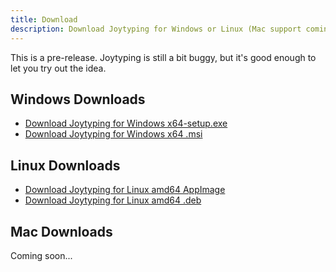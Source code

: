 ```yaml
---
title: Download
description: Download Joytyping for Windows or Linux (Mac support coming soon)
---
```


This is a pre-release. Joytyping is still a bit buggy, but it's good enough to let you try out the idea.

## Windows Downloads

- [Download Joytyping for Windows x64-setup.exe](/guides/getting-started?dv=v0.0.0%2Fjoytyping_0.0.0_x64-setup.exe)
- [Download Joytyping for Windows x64 .msi](/guides/getting-started?dv=v0.0.0%2Fjoytyping_0.0.0_x64_en-US.msi)

## Linux Downloads

- [Download Joytyping for Linux amd64 AppImage](/guides/getting-started?dv=v0.0.0%2Fjoytyping_0.0.0_amd64.AppImage)
- [Download Joytyping for Linux amd64 .deb](/guides/getting-started?dv=v0.0.0%2Fjoytyping_0.0.0_amd64.deb)

## Mac Downloads

Coming soon...
